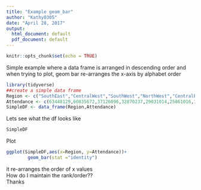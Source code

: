 ```yaml
---
title: "Example geom_bar"
author: "Kathy0305"
date: "April 28, 2017"
output:
  html_document: default
  pdf_document: default
---
```


```r
knitr::opts_chunk$set(echo = TRUE)
```

Simple example where a data frame is arranged in descending order and when trying to plot, geom bar re-arranges the x-axis by alphabet order

```r
library(tidyverse)
##create a simple data frame
Region <- c("SouthEast","CentralWest","SouthWest","NorthWest","CentralEast","NorthCentral","NorthEast","Central", NA)
Attendance <- c(63448129,60835672,37126096,32870237,29031014,25861016,18620807,16083103,1729)
SimpleDF <- data_frame(Region,Attendance)

```

Lets see what the df looks like
```r
SimpleDF
```



Plot 

```r

ggplot(SimpleDF,aes(x=Region, y=Attendance))+
        geom_bar(stat ="identity")
```


it re-arranges the order of x values  
How do I maintain the rank/order??   
Thanks

